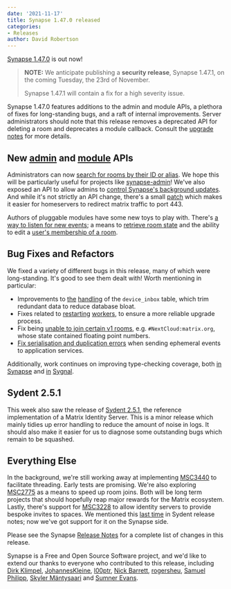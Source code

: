 ```yaml
---
date: '2021-11-17'
title: Synapse 1.47.0 released
categories:
- Releases
author: David Robertson
---
```


[Synapse 1.47.0](https://github.com/matrix-org/synapse/releases/tag/v1.47.0) is out now!

> **NOTE:** We anticipate publishing a **security release**, Synapse 1.47.1, on the coming Tuesday, the 23rd of November.
>
> Synapse 1.47.1 will contain a fix for a high severity issue.

Synapse 1.47.0 features additions to the admin and module APIs, a plethora of fixes for long-standing bugs, and a raft of internal improvements. Server administrators should note that this release removes a deprecated API for deleting a room and deprecates a module callback. Consult the [upgrade notes](https://matrix-org.github.io/synapse/develop/upgrade#upgrading-to-v1470) for more details.

## New [admin](https://matrix-org.github.io/synapse/latest/usage/administration/admin_api/index.html) and [module](https://matrix-org.github.io/synapse/latest/modules/index.html) APIs

Administrators can now [search for rooms by their ID or alias](https://github.com/matrix-org/synapse/issues/11099). We hope this will be particularly useful for projects like [synapse-admin](https://github.com/Awesome-Technologies/synapse-admin)! We've also exposed an API to allow admins to [control Synapse's background updates](https://github.com/matrix-org/synapse/pull/11263).  And while it's not strictly an API change, there's a small [patch](https://github.com/matrix-org/synapse/pull/11211/files) which makes it easier for homeservers to redirect matrix traffic to port 443.

Authors of pluggable modules have some new toys to play with. There's [a way to listen for new events](https://github.com/matrix-org/synapse/pull/11126); a means to [retrieve room state](https://github.com/matrix-org/synapse/pull/11204) and the ability to edit a [user's membership of a room](https://github.com/matrix-org/synapse/pull/11147).


## Bug Fixes and Refactors

We fixed a variety of different bugs in this release, many of which were long-standing. It's good to see them dealt with! Worth mentioning in particular:

- Improvements to [the](https://github.com/matrix-org/synapse/pull/10097) [handling](https://github.com/matrix-org/synapse/pull/11199) of the `device_inbox` table, which trim redundant data to reduce database bloat.
- Fixes related to [restarting](https://github.com/matrix-org/synapse/pull/11255) [workers](https://github.com/matrix-org/synapse/pull/11262), to ensure a more reliable upgrade process.
- Fix being [unable to join certain v1 rooms](https://github.com/matrix-org/synapse/issues/11135), e.g. `#NextCloud:matrix.org`, whose state contained floating point numbers.
- [Fix serialisation and duplication errors](https://github.com/matrix-org/synapse/pull/11207) when sending ephemeral events to application services.

Additionally, work continues on improving type-checking coverage, both [in](https://github.com/matrix-org/synapse/pull/11205) [Synapse](https://github.com/matrix-org/synapse/pull/11164) and [in](https://github.com/matrix-org/sygnal/pull/264) [Sygnal](https://github.com/matrix-org/sygnal/pull/271).

## Sydent 2.5.1

This week also saw the release of [Sydent 2.5.1](https://github.com/matrix-org/sydent/releases/tag/v2.5.1), the reference implementation of a Matrix Identity Server. This is a minor release which mainly tidies up error handling to reduce the amount of noise in logs. It should also make it easier for us to diagnose some outstanding bugs which remain to be squashed.

## Everything Else

In the background, we're still working away at implementing [MSC3440](https://github.com/matrix-org/matrix-doc/pull/3440) to facilitate threading. Early tests are promising. We're also exploring [MSC2775](https://github.com/matrix-org/matrix-doc/pull/2775) as a means to speed up room joins. Both will be long term projects that should hopefully reap major rewards for the Matrix ecosystem. Lastly, there's support for [MSC3228](https://github.com/matrix-org/matrix-doc/pull/3288) to allow identity servers to provide bespoke invites to spaces. We mentioned this [last time](https://matrix.org/blog/2021/11/02/synapse-1-46-0-released#sydent-250) in Sydent release notes; now we've got support for it on the Synapse side.

Please see the Synapse [Release Notes](https://github.com/matrix-org/synapse/blob/v1.47.0/CHANGES.md) for a complete list of changes in this release.

Synapse is a Free and Open Source Software project, and we'd like to extend our thanks to everyone who contributed to this release, including [Dirk Klimpel](https://github.com/dklimpel), [JohannesKleine](https://github.com/JohannesKleine), [l00ptr](https://github.com/l00ptr), [Nick Barrett](https://github.com/Fizzadar), [rogersheu](https://github.com/rogersheu),
[Samuel Philipp](https://github.com/samuel-p), [Skyler Mäntysaari](https://github.com/samip5) and [Sumner Evans](https://github.com/sumnerevans).

